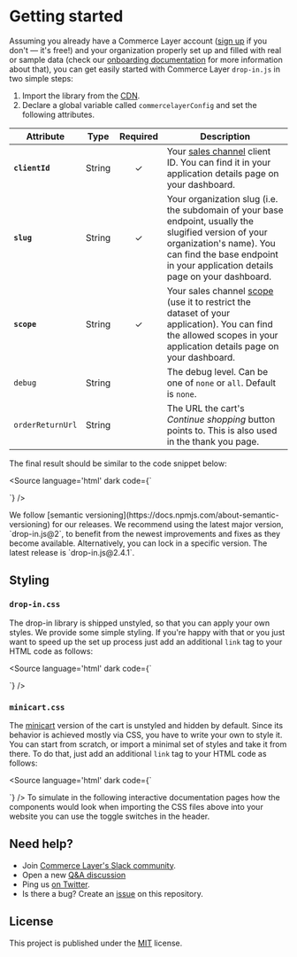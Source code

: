 
<Meta title="Getting started" />

# Getting started

Assuming you already have a Commerce Layer account ([sign up](https://dashboard.commercelayer.io/sign_up) if you don't — it's free!) and your organization properly set up and filled with real or sample data (check our [onboarding documentation](https://docs.commercelayer.io/core/welcome) for more information about that), you can get easily started with Commerce Layer `drop-in.js` in two simple steps:

1. Import the library from the [CDN](https://cdn.jsdelivr.net/npm/@commercelayer/drop-in.js@2/dist/drop-in/drop-in.esm.js).
2. Declare a global variable called `commercelayerConfig` and set the following attributes.

| Attribute            | Type   | Required | Description                                                                                                                                                                                                      |
|----------------------|--------|:--------:|------------------------------------------------------------------------------------------------------------------------------------------------------------------------------------------------------------------|
| **`clientId`**       | String |     ✓    | Your [sales channel](https://docs.commercelayer.io/core/applications#sales-channel) client ID. You can find it in your application details page on your dashboard.                                                                                                                | 
| **`slug`**           | String |     ✓    | Your organization slug (i.e. the subdomain of your base endpoint, usually the slugified version of your organization's name). You can find the base endpoint in your application details page on your dashboard. |
| **`scope`**          | String |     ✓    | Your sales channel [scope](https://docs.commercelayer.io/core/authentication#authorization-scopes) (use it to restrict the dataset of your application). You can find the allowed scopes in your application details page on your dashboard.                                                |
| `debug`              | String |          | The debug level. Can be one of `none` or `all`. Default is `none`.                                                                                                                                               |
| `orderReturnUrl`     | String |          | The URL the cart's *Continue shopping* button points to. This is also used in the thank you page.                                                                                                           |


 The final result should be similar to the code snippet below:

<Source language='html' dark code={`
<script type="module" src="https://cdn.jsdelivr.net/npm/@commercelayer/drop-in.js@2/dist/drop-in/drop-in.esm.js"></script>

<script>
  (function() {
    window.commercelayerConfig = {
      clientId: 'kuSKPbeKbU9LG9LjndzieKWRcfiXFuEfO0OYHXKH9J8',
      slug: 'drop-in-js',
      scope: '${getSelectedScopeValue()}',
      debug: 'all', // default is 'none'
      orderReturnUrl: 'https://example.com' // optional
    }
  }());
</script>
`} />

<Alert title="Semantic versioning" type="info">
  We follow [semantic versioning](https://docs.npmjs.com/about-semantic-versioning) for our releases.
  We recommend using the latest major version, `drop-in.js@2`, to benefit from the newest improvements and fixes as they become available.
  Alternatively, you can lock in a specific version. The latest release is `drop-in.js@2.4.1`.
</Alert>

## Styling

### `drop-in.css`

The drop-in library is shipped unstyled, so that you can apply your own styles. We provide some simple styling. If you're happy with that or you just want to speed up the set up process just add an additional `link` tag to your HTML code as follows:

<Source language='html' dark code={`
<link href="https://cdn.jsdelivr.net/npm/@commercelayer/drop-in.js@2/dist/drop-in/drop-in.css" rel="stylesheet" />
`} />

### `minicart.css`

The [minicart](?path=/docs/components-cart-cl-cart-minicart--docs) version of the cart is unstyled and hidden by default. Since its behavior is achieved mostly via CSS, you have to write your own to style it. You can start from scratch, or import a minimal set of styles and take it from there. To do that, just add an additional `link` tag to your HTML code as follows:

<Source language='html' dark code={`
<link href="https://cdn.jsdelivr.net/npm/@commercelayer/drop-in.js@2/dist/drop-in/minicart.css" rel="stylesheet" />
`} />

<Alert title="Applying styles" type="info">
  To simulate in the following interactive documentation pages how the components would look when importing the CSS files above into your website you can use the toggle switches in the header.
</Alert>

## Need help?

- Join [Commerce Layer's Slack community](https://slack.commercelayer.app).
- Open a new [Q&A discussion](https://github.com/commercelayer/drop-in.js/discussions/categories/q-a)
- Ping us [on Twitter](https://twitter.com/commercelayer).
- Is there a bug? Create an [issue](https://github.com/commercelayer/drop-in.js/issues) on this repository.


## License

This project is published under the [MIT](https://github.com/commercelayer/drop-in.js/blob/main/LICENSE) license.
